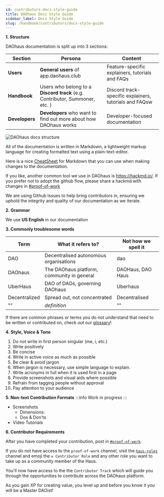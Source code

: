 ```yaml
---
id: contributors-docs-style-guide
title: DAOhaus Docs Style Guide
sidebar_label: Docs Style Guide 
slug: /handbook/contributors/docs-style-guide
--- 
```


**1. Structure** 

DAOhaus documentation is split up into 3 sections: 


| Section | Persona | Content |
| ------- | ------- | ------- |
| **Users**   | **General users** of app.daohaus.club    | Feature-specific explainers, tutorials and FAQs    |
| **Handbook**   | Users who belong to a **Discord track** (e.g. Contributor, Summoner, etc. )        |  Discord track-specific explainers, tutorials and FAQsw |
| **Developers**    |  **Developers** who want to find out more about how DAOhaus works       | Developer-focused documentation   |

![DAOhaus docs structure](https://i.imgur.com/t63VXTL.png)


All of the documentation is written in Markdown, a lightweight markup language for creating formatted text using a plain-text-editor.  

Here is a nice [CheatSheet](https://ogb.stanford.edu/docs/cheatsheet/#tables) for Markdown that you can use when making changes to the documentation.

If you like, another common tool we use in DAOhaus is https://hackmd.io/.  If you prefer not to adopt the github flow, please share a hackmd with changes in [#proof-of-work]() 

We are using Github Issues to help bring contributors in, ensuring we uphold the integrity and quality of our documentation as we iterate.

**2. Grammar**

We use **US English** in our documentation

**3. Commonly troublesome words**

|Term     | What it refers to?                         | Not how we spell it   |
| ------- | ------------------------------------------ | ----------------- |
| DAO     | Decentralised autonomous organisations     | dao               |
| DAOhaus | The DAOhaus platform, community in general | DAOHaus, DAO Haus |
| UberHaus        | DAO of DAOs, governing DAOhaus   |  Uberhaus                 |
| Decentralized        | Spread out, not concentrated   |  Decentralised                 |
| ""       | *definition*   |  ""                 |

If there are common phrases or terms you do not understand that need to be written or contributed on, check out our [glossary](https://daohaus.club/docs/users/glossary)!

**4. Style, Voice & Tone**

1. Do not write in first person singular (me, i, etc.)
3. Write positively
5. Be concise
7. Write in active voice as much as possible 
8. Be clear & avoid jargon
9. When jargon is necessary, use simple language to explain. 
10. Write acronyms in full when it is used first in a page
11. Provide screenshots and visual aids where possible
12. Refrain from tagging people without approval
13. Pay attention to your audience

**5. Non-text Contribution Formats** 
:::info
Work in progress
:::
* Screenshots 
    * Dimensions: 
    * Dos & Don'ts
* Video Tutorials

**6. Contributor Requirements** 

After you have completed your contribution, post in [`#proof-of-work`](https://discord.gg/9KfzHcU85z).  

If you do not have access to the `proof-of-work` channel, visit the [`haus-roles`](https://discord.gg/89TsbY4S9g) channel and emoji the `⚒ Contributor Role` and any other role you want to take up as a community member of the Haus.

You'll now have access to the the `Contributor Track` which will guide you through the opportunities to contribute across the DAOhaus platform. 

As you gain XP for creating value, you level up and before you know it you will be a Master DAOist!